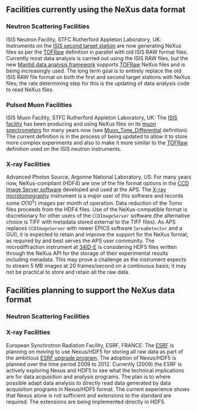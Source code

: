 ==Facilities currently using the NeXus data format==

===Neutron Scattering Facilities===

;ISIS Neutron Facility, STFC Rutherford Appleton Laboratory, UK: Instruments on the [http://ts-2.isis.rl.ac.uk/ ISIS second target station] are now generating NeXus files as per the [[TOFRaw]] definition in parallel with old ISIS RAW format files. Currently most data analysis is carried out using the ISIS RAW files, but the new [http://www.mantidproject.org/ Mantid data analysis framework] supports [[TOFRaw]] NeXus files and is being increasingly used. The long term goal is to entirely replace the old ISIS RAW file format on both the first and second target stations with NeXus files; the rate determining step for this is the updating of data analysis code to read NeXus files.

===Pulsed Muon Facilities===
;ISIS Muon Facility, STFC Rutherford Appleton Laboratory, UK: The [http://www.isis.rl.ac.uk/ ISIS facility] has been producing and using NeXus files on its [http://www.isis.rl.ac.uk/muons/ muon spectrometers] for many years now (see [[Muon_Time_Differential]] definition). The current definition is in the process of being updated to allow it to store more complex experiments and also to make it more similar to the [[TOFRaw]] definition used on the ISIS neutron instruments.

===X-ray Facilities===

;Advanced Photon Source, Argonne National Laboratory, US: For many years now, NeXus-compliant (HDF4) are one of the file format options in the [http://www.aps.anl.gov/bcda/dataAcq/ CCD Image Server software] developed and used at the APS.  The [http://www.aps.anl.gov/Xray_Science_Division/Xray_Microscopy_and_Imaging/Science_and_Research/Techniques/Tomography X-ray microtomography] instrument is a major user of this software and records some <math>O(10^5)</math> images per month of operation.  Data reduction of the Tomo files proceeds from the HDF4 files. Use of the NeXus-compatible format is discretionary for other users of the <tt>CCDImageServer</tt> software (the alternative choice is TIFF with metadata stored external to the TIFF files).  As APS replaces <tt>CCDImageServer</tt> with newer EPICS software (<tt>areaDetector</tt> and a GUI), it is expected to retain and improve the support for the NeXus format, as required by and best serves the APS user community.  The microdiffraction instrument at [http://www.aps.anl.gov/Sectors/33_34/microdiff/ 34ID-E] is considering HDF5 files written through the NeXus API for the storage of their experimental results including metadata.  This may prove a challenge as the instrument expects to stream 5 MB images at 20 frames/second on a continuous basis; it may not be practical to store and retain all the raw data.

==Facilities planning to support the NeXus data format==

===Neutron Scattering Facilities===

===X-ray Facilities===

;European Synchrotron Radiation Facility, ESRF, FRANCE: The [http://www.esrf.eu ESRF] is planning on moving to use Nexus/HDF5 for storing all raw data as part of the ambitious [http://www.esrf.eu/Upgrade ESRF upgrade program]. The adoption of Nexus/HDF5 is planned over the time period 2009 to 2012. Currently (2009) the ESRF is actively exploring Nexus and HDF5 to see what the technical implications are for data acquisition and analysis programs. The plan is to where possible adapt data analysis to directly read data generated by data acquisition programs in Nexus/HDF5 format. The current experience shows that Nexus alone is not sufficient and extensions to the standard are required. The extensions are being implemented directly in HDF5.